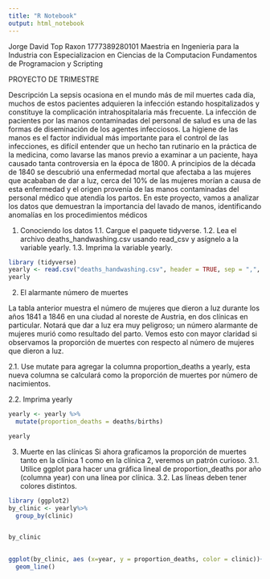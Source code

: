 ```yaml
---
title: "R Notebook"
output: html_notebook
---
```

Jorge David Top Raxon
1777389280101
Maestria en Ingenieria para la Industria con Especializacion en Ciencias de la Computacion 
Fundamentos de Programacion y Scripting

PROYECTO DE TRIMESTRE


Descripción
La sepsis ocasiona en el mundo más de mil muertes cada día, muchos de estos pacientes
adquieren la infección estando hospitalizados y constituye la complicación intrahospitalaria más
frecuente. La infección de pacientes por las manos contaminadas del personal de salud es una de
las formas de diseminación de los agentes infecciosos. La higiene de las manos es el factor
individual más importante para el control de las infecciones, es difícil entender que un hecho tan
rutinario en la práctica de la medicina, como lavarse las manos previo a examinar a un paciente,
haya causado tanta controversia en la época de 1800.
A principios de la década de 1840 se descubrió una enfermedad mortal que afectaba a las
mujeres que acababan de dar a luz, cerca del 10% de las mujeres morían a causa de esta
enfermedad y el origen provenía de las manos contaminadas del personal médico que atendía
los partos.
En este proyecto, vamos a analizar los datos que demuestran la importancia del lavado de
manos, identificando anomalías en los procedimientos médicos


1. Conociendo los datos
1.1. Cargue el paquete tidyverse.
1.2. Lea el archivo deaths_handwashing.csv usando read_csv y asígnelo a la variable yearly.
1.3. Imprima la variable yearly.

```r
library (tidyverse)
yearly <- read.csv("deaths_handwashing.csv", header = TRUE, sep = ",", quote = "\"", dec = ".", fill = TRUE, comment.char = "", encoding = "unknown")
yearly

```
2. El alarmante número de muertes

La tabla anterior muestra el número de mujeres que dieron a luz durante los años 1841 a
1846 en una ciudad al noreste de Austria, en dos clínicas en particular. Notará que dar a luz
era muy peligroso; un número alarmante de mujeres murió como resultado del parto. Vemos
esto con mayor claridad si observamos la proporción de muertes con respecto al número de
mujeres que dieron a luz.

2.1. Use mutate para agregar la columna proportion_deaths a yearly, esta nueva columna se
calculará como la proporción de muertes por número de nacimientos.

2.2. Imprima yearly
```r
yearly <- yearly %>%
  mutate(proportion_deaths = deaths/births)

yearly

```
3. Muerte en las clínicas
Si ahora graficamos la proporción de muertes tanto en la clínica 1 como en la clínica 2,
veremos un patrón curioso.
3.1. Utilice ggplot para hacer una gráfica lineal de proportion_deaths por año (columna
year) con una línea por clínica.
3.2. Las líneas deben tener colores distintos.


```r
library (ggplot2)
by_clinic <- yearly%>%
  group_by(clinic)


by_clinic

  
ggplot(by_clinic, aes (x=year, y = proportion_deaths, color = clinic))+
  geom_line()

```

